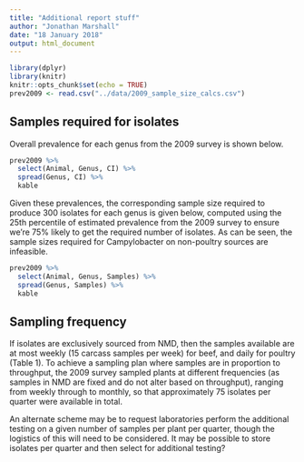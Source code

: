 ```yaml
---
title: "Additional report stuff"
author: "Jonathan Marshall"
date: "18 January 2018"
output: html_document
---
```


```r
library(dplyr)
library(knitr)
knitr::opts_chunk$set(echo = TRUE)
prev2009 <- read.csv("../data/2009_sample_size_calcs.csv")
```

## Samples required for isolates

Overall prevalence for each genus from the 2009 survey is shown below.

```r
prev2009 %>%
  select(Animal, Genus, CI) %>%
  spread(Genus, CI) %>%
  kable
```

Given these prevalences, the corresponding sample size required to produce 300 isolates for each genus is given below, computed using the 25th percentile of estimated prevalence from the 2009 survey to ensure we're 75% likely to get the required number of isolates. As can be seen, the sample sizes required for Campylobacter on non-poultry sources are infeasible.

```r
prev2009 %>%
  select(Animal, Genus, Samples) %>%
  spread(Genus, Samples) %>%
  kable
```

## Sampling frequency

If isolates are exclusively sourced from NMD, then the samples available are at most weekly (15 carcass samples per week) for beef, and daily for poultry (Table 1). To achieve a sampling plan where samples are in proportion to throughput, the 2009 survey sampled plants at different frequencies (as samples in NMD are fixed and do not alter based on throughput), ranging from weekly through to monthly, so that approximately 75 isolates per quarter were available in total. 

An alternate scheme may be to request laboratories perform the additional testing on a given number of samples per plant per quarter, though the logistics of this will need to be considered. It may be possible to store isolates per quarter and then select for additional testing?
